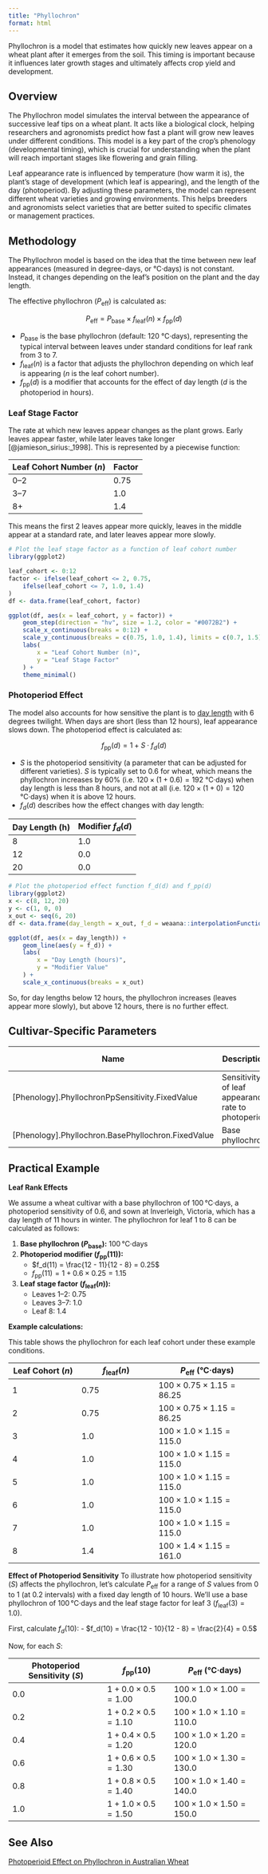 ```yaml
---
title: "Phyllochron"
format: html
---
```


Phyllochron is a model that estimates how quickly new leaves appear on a wheat plant after it emerges from the soil. This timing is important because it influences later growth stages and ultimately affects crop yield and development.

## Overview

The Phyllochron model simulates the interval between the appearance of successive leaf tips on a wheat plant. It acts like a biological clock, helping researchers and agronomists predict how fast a plant will grow new leaves under different conditions. This model is a key part of the crop’s phenology (developmental timing), which is crucial for understanding when the plant will reach important stages like flowering and grain filling.

Leaf appearance rate is influenced by temperature (how warm it is), the plant’s stage of development (which leaf is appearing), and the length of the day (photoperiod). By adjusting these parameters, the model can represent different wheat varieties and growing environments. This helps breeders and agronomists select varieties that are better suited to specific climates or management practices.

## Methodology

The Phyllochron model is based on the idea that the time between new leaf appearances (measured in degree-days, or °C·days) is not constant. Instead, it changes depending on the leaf’s position on the plant and the day length.

The effective phyllochron ($P_{\text{eff}}$) is calculated as:

$$
P_{\text{eff}} = P_{\text{base}} \times f_{\text{leaf}}(n) \times f_{\text{pp}}(d)
$$

- $P_{\text{base}}$ is the base phyllochron (default: 120 °C·days), representing the typical interval between leaves under standard conditions for leaf rank from 3 to 7.
- $f_{\text{leaf}}(n)$ is a factor that adjusts the phyllochron depending on which leaf is appearing ($n$ is the leaf cohort number).
- $f_{\text{pp}}(d)$ is a modifier that accounts for the effect of day length ($d$ is the photoperiod in hours).

### Leaf Stage Factor

The rate at which new leaves appear changes as the plant grows. Early leaves appear faster, while later leaves take longer [@jamieson_sirius:_1998]. This is represented by a piecewise function:

| Leaf Cohort Number ($n$) | Factor |
|--------------------------|--------|
| 0–2                      | 0.75   |
| 3–7                      | 1.0    |
| 8+                       | 1.4    |

This means the first 2 leaves appear more quickly, leaves in the middle appear at a standard rate, and later leaves appear more slowly.

```r
# Plot the leaf stage factor as a function of leaf cohort number
library(ggplot2)

leaf_cohort <- 0:12
factor <- ifelse(leaf_cohort <= 2, 0.75,
    ifelse(leaf_cohort <= 7, 1.0, 1.4)
)
df <- data.frame(leaf_cohort, factor)

ggplot(df, aes(x = leaf_cohort, y = factor)) +
    geom_step(direction = "hv", size = 1.2, color = "#0072B2") +
    scale_x_continuous(breaks = 0:12) +
    scale_y_continuous(breaks = c(0.75, 1.0, 1.4), limits = c(0.7, 1.5)) +
    labs(
        x = "Leaf Cohort Number (n)",
        y = "Leaf Stage Factor"
    ) +
    theme_minimal()
```

### Photoperiod Effect

The model also accounts for how sensitive the plant is to [day length](/docs/Models/Functions/PhotoperiodFunction.qmd) with 6 degrees twilight. When days are short (less than 12 hours), leaf appearance slows down. The photoperiod effect is calculated as:

$$
f_{\text{pp}}(d) = 1 + S \cdot f_d(d)
$$

- $S$ is the photoperiod sensitivity (a parameter that can be adjusted for different varieties). $S$ is typically set to 0.6 for wheat, which means the phyllochron increases by 60% (i.e. $120 \times (1 + 0.6) = 192$ °C·days) when day length is less than 8 hours, and not at all (i.e. $120 \times (1 + 0) = 120$ °C·days) when it is above 12 hours.
- $f_d(d)$ describes how the effect changes with day length:

| Day Length (h) | Modifier $f_d(d)$ |
|----------------|-------------------|
| 8              | 1.0               |
| 12             | 0.0               |
| 20             | 0.0               |

```r

# Plot the photoperiod effect function f_d(d) and f_pp(d)
library(ggplot2)
x <- c(8, 12, 20)
y <- c(1, 0, 0)
x_out <- seq(6, 20)
df <- data.frame(day_length = x_out, f_d = weaana::interpolationFunction(x, y, values = x_out))

ggplot(df, aes(x = day_length)) +
    geom_line(aes(y = f_d)) +
    labs(
        x = "Day Length (hours)",
        y = "Modifier Value"
    ) +
    scale_x_continuous(breaks = x_out)
```

So, for day lengths below 12 hours, the phyllochron increases (leaves appear more slowly), but above 12 hours, there is no further effect.


## Cultivar-Specific Parameters

| Name                                               | Description                                         | Default Value |
|----------------------------------------------------|-----------------------------------------------------|---------------|
| [Phenology].PhyllochronPpSensitivity.FixedValue    | Sensitivity of leaf appearance rate to photoperiod  | 0.6           |
| [Phenology].Phyllochron.BasePhyllochron.FixedValue | Base phyllochron                                    | 120           |


## Practical Example


**Leaf Rank Effects**

We assume a wheat cultivar with a base phyllochron of 100 °C·days, a photoperiod sensitivity of 0.6, and sown at Inverleigh, Victoria, which has a day length of 11 hours in winter. The phyllochron for leaf 1 to 8 can be calculated as follows:

1. **Base phyllochron ($P_{\text{base}}$):** 100 °C·days
2. **Photoperiod modifier ($f_{\text{pp}}(11)$):**
    - $f_d(11) = \frac{12 - 11}{12 - 8} = 0.25$
    - $f_{\text{pp}}(11) = 1 + 0.6 \times 0.25 = 1.15$
3. **Leaf stage factor ($f_{\text{leaf}}(n)$):**
    - Leaves 1–2: 0.75
    - Leaves 3–7: 1.0
    - Leaf 8: 1.4

**Example calculations:**

This table shows the phyllochron for each leaf cohort under these example conditions.


| Leaf Cohort ($n$) | $f_{\text{leaf}}(n)$ | $P_{\text{eff}}$ (°C·days) |
|-------------------|---------------------|----------------------------|
| 1                 | 0.75                | $100 \times 0.75 \times 1.15 = 86.25$ |
| 2                 | 0.75                | $100 \times 0.75 \times 1.15 = 86.25$ |
| 3                 | 1.0                 | $100 \times 1.0 \times 1.15 = 115.0$  |
| 4                 | 1.0                 | $100 \times 1.0 \times 1.15 = 115.0$  |
| 5                 | 1.0                 | $100 \times 1.0 \times 1.15 = 115.0$  |
| 6                 | 1.0                 | $100 \times 1.0 \times 1.15 = 115.0$  |
| 7                 | 1.0                 | $100 \times 1.0 \times 1.15 = 115.0$  |
| 8                 | 1.4                 | $100 \times 1.4 \times 1.15 = 161.0$  |

**Effect of Photoperiod Sensitivity**
To illustrate how photoperiod sensitivity ($S$) affects the phyllochron, let's calculate $P_{\text{eff}}$ for a range of $S$ values from 0 to 1 (at 0.2 intervals) with a fixed day length of 10 hours. We'll use a base phyllochron of 100 °C·days and the leaf stage factor for leaf 3 ($f_{\text{leaf}}(3) = 1.0$).

First, calculate $f_d(10)$:
- $f_d(10) = \frac{12 - 10}{12 - 8} = \frac{2}{4} = 0.5$

Now, for each $S$:

| Photoperiod Sensitivity ($S$) | $f_{\text{pp}}(10)$ | $P_{\text{eff}}$ (°C·days) |
|------------------------------|---------------------|----------------------------|
| 0.0                          | $1 + 0.0 \times 0.5 = 1.00$ | $100 \times 1.0 \times 1.00 = 100.0$ |
| 0.2                          | $1 + 0.2 \times 0.5 = 1.10$ | $100 \times 1.0 \times 1.10 = 110.0$ |
| 0.4                          | $1 + 0.4 \times 0.5 = 1.20$ | $100 \times 1.0 \times 1.20 = 120.0$ |
| 0.6                          | $1 + 0.6 \times 0.5 = 1.30$ | $100 \times 1.0 \times 1.30 = 130.0$ |
| 0.8                          | $1 + 0.8 \times 0.5 = 1.40$ | $100 \times 1.0 \times 1.40 = 140.0$ |
| 1.0                          | $1 + 1.0 \times 0.5 = 1.50$ | $100 \times 1.0 \times 1.50 = 150.0$ |

## See Also

[Photoperioid Effect on Phyllochron in Australian Wheat](/tips/phy-ppd-oz-wheat.qmd)